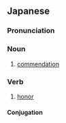==Japanese==
{{ja-kanjitab|けん|しょう|yomi=on}}

===Pronunciation===
{{ja-pron|けんしょう|y=on}}

===Noun===
{{ja-noun|けんしょう}}

# [[commendation]]

===Verb===
{{ja-verb-suru|tr=trans|けんしょう}}

# [[honor]]

====Conjugation====
{{ja-suru|けんしょう}}